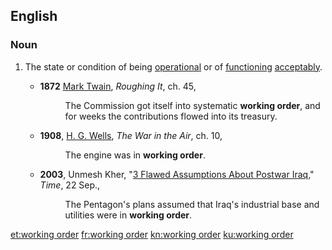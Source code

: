 ==English==

===Noun===
{{en-noun|head=[[working]] [[order]]|-}}

# {{context|especially of [[machinery]]|lang=en}} The state or condition of being [[operational]] or of [[function]]ing [[acceptably]].
#*'''1872''' [[w:Mark_Twain|Mark Twain]], ''Roughing It'', ch. 45,
#*:The Commission got itself into systematic '''working order''', and for weeks the contributions flowed into its treasury.
#*'''1908''', [[w:G._G._Wells|H. G. Wells]], ''The War in the Air'', ch. 10,
#*:The engine was in '''working order'''.
#*'''2003''', Unmesh Kher, "[http://www.time.com/time/magazine/article/0,9171,1005708,00.html 3 Flawed Assumptions About Postwar Iraq]," ''Time'', 22 Sep.,
#*:The Pentagon's plans assumed that Iraq's industrial base and utilities were in '''working order'''.

[[et:working order]]
[[fr:working order]]
[[kn:working order]]
[[ku:working order]]